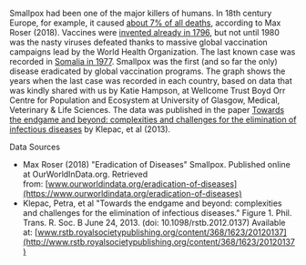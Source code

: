 Smallpox had been one of the major killers of humans. In 18th century Europe, for example, it caused [about 7% of all deaths](https://www.ourworldindata.org/eradication-of-diseases/#smallpox), according to Max Roser (2018). Vaccines were [invented already in 1796](http://www.who.int/csr/disease/smallpox/vaccines/en/), but not until 1980 was the nasty viruses defeated thanks to massive global vaccination campaigns lead by the World Health Organization. The last known case was recorded in [Somalia in 1977](http://www.who.int/csr/disease/smallpox/en/). Smallpox was the first (and so far the only) disease eradicated by global vaccination programs. The graph shows the years when the last case was recorded in each country, based on data that was kindly shared with us by Katie Hampson, at Wellcome Trust Boyd Orr Centre for Population and Ecosystem at University of Glasgow, Medical, Veterinary & Life Sciences. The data was published in the paper [Towards the endgame and beyond: complexities and challenges for the elimination of infectious diseases](http://rstb.royalsocietypublishing.org/content/368/1623/20120137) by Klepac, et al (2013).

Data Sources

-   Max Roser (2018) "Eradication of Diseases" Smallpox. Published online at OurWorldInData.org. Retrieved from: [www.ourworldindata.org/eradication-of-diseases](https://www.ourworldindata.org/eradication-of-diseases)
-   Klepac, Petra, et al "Towards the endgame and beyond: complexities and challenges for the elimination of infectious diseases." Figure 1. Phil. Trans. R. Soc. B June 24, 2013. (doi: 10.1098/rstb.2012.0137) Available at: [www.rstb.royalsocietypublishing.org/content/368/1623/20120137](http://www.rstb.royalsocietypublishing.org/content/368/1623/20120137)